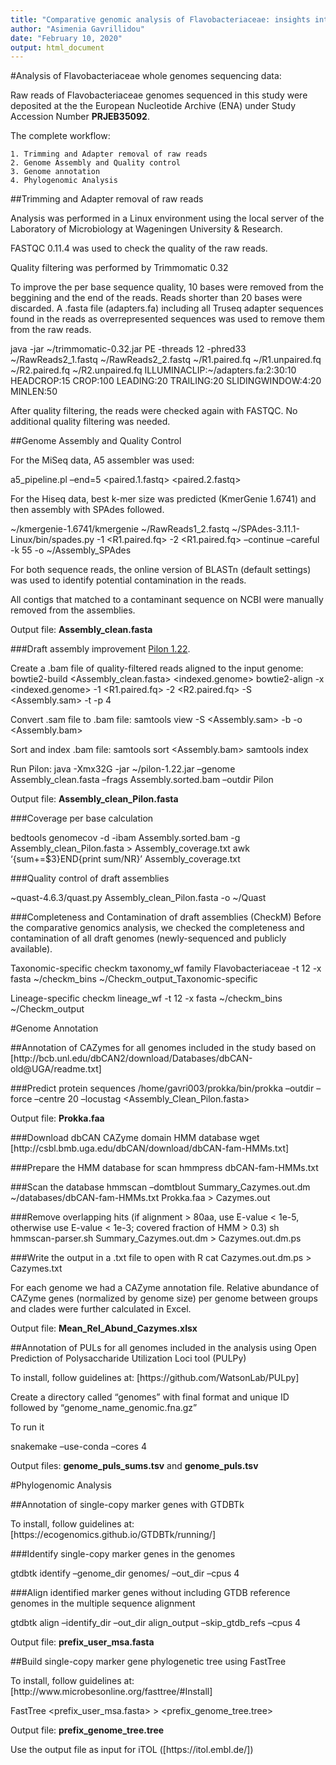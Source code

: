 ```yaml
---
title: "Comparative genomic analysis of Flavobacteriaceae: insights into carbohydrate metabolism, gliding motility and secondary metabolite biosynthesis"
author: "Asimenia Gavrillidou"
date: "February 10, 2020"
output: html_document
---
```


#Analysis of Flavobacteriaceae whole genomes sequencing data:

Raw reads of Flavobacteriaceae genomes sequenced in this study were deposited at the the European Nucleotide Archive (ENA) under Study Accession Number __PRJEB35092__.

The complete workflow:

    1. Trimming and Adapter removal of raw reads
    2. Genome Assembly and Quality control
    3. Genome annotation
    4. Phylogenomic Analysis

##Trimming and Adapter removal of raw reads

Analysis was performed in a Linux environment using the local server of the Laboratory of Microbiology at Wageningen University & Research.

FASTQC 0.11.4 was used to check the quality of the raw reads. 

Quality filtering was performed by Trimmomatic 0.32

To improve the per base sequence quality, 10 bases were removed from the beggining and the end of the reads.
Reads shorter than 20 bases were discarded.
A .fasta file (adapters.fa) including all Truseq adapter sequences found in the reads as overrepresented sequences was used to remove them from the raw reads.

java -jar ~/trimmomatic-0.32.jar PE -threads 12 -phred33 ~/RawReads2_1.fastq ~/RawReads2_2.fastq ~/R1.paired.fq ~/R1.unpaired.fq ~/R2.paired.fq ~/R2.unpaired.fq ILLUMINACLIP:~/adapters.fa:2:30:10 HEADCROP:15 CROP:100 LEADING:20 TRAILING:20 SLIDINGWINDOW:4:20 MINLEN:50

After quality filtering, the reads were checked again with FASTQC. No additional quality filtering was needed.

##Genome Assembly and Quality Control

For the MiSeq data, A5 assembler was used:

a5_pipeline.pl --end=5 <paired.1.fastq> <paired.2.fastq> <assembly_A5>

For the Hiseq data, best k-mer size was predicted (KmerGenie 1.6741) and then assembly with SPAdes followed. 

~/kmergenie-1.6741/kmergenie ~/RawReads1_2.fastq
~/SPAdes-3.11.1-Linux/bin/spades.py -1 <R1.paired.fq> -2 <R1.paired.fq> --continue --careful -k 55 -o ~/Assembly_SPAdes

For both sequence reads, the online version of BLASTn (default settings) was used to identify potential contamination in the reads.

All contigs that matched to a contaminant sequence on NCBI were manually removed from the assemblies.

Output file: **Assembly_clean.fasta**

###Draft assembly improvement [Pilon 1.22](https://github.com/broadinstitute/pilon/wiki).

Create a .bam file of quality-filtered reads aligned to the input genome:
bowtie2-build <Assembly_clean.fasta> <indexed.genome>
bowtie2-align -x <indexed.genome> -1 <R1.paired.fq> -2 <R2.paired.fq> -S <Assembly.sam> -t -p 4

Convert .sam file to .bam file:
samtools view -S <Assembly.sam> -b -o <Assembly.bam>

Sort and index .bam file:
samtools sort <Assembly.bam> <Assembly_sorted>
samtools index <Assembly_indexed_sorted> 
  
Run Pilon:
java -Xmx32G -jar ~/pilon-1.22.jar --genome Assembly_clean.fasta --frags Assembly.sorted.bam --outdir Pilon

Output file: **Assembly_clean_Pilon.fasta**

###Coverage per base calculation

bedtools genomecov -d -ibam Assembly.sorted.bam -g Assembly_clean_Pilon.fasta > Assembly_coverage.txt
awk '{sum+=$3}END{print sum/NR}' Assembly_coverage.txt

###Quality control of draft assemblies

~quast-4.6.3/quast.py Assembly_clean_Pilon.fasta -o ~/Quast

###Completeness and Contamination of draft assemblies (CheckM)
Before the comparative genomics analysis, we checked the completeness and contamination of all draft genomes (newly-sequenced and publicly available).

Taxonomic-specific 
checkm taxonomy_wf family Flavobacteriaceae -t 12 -x fasta ~/checkm_bins ~/Checkm_output_Taxonomic-specific

Lineage-specific
checkm lineage_wf -t 12 -x fasta ~/checkm_bins ~/Checkm_output

#Genome Annotation

##Annotation of CAZymes for all genomes included in the study based on [http://bcb.unl.edu/dbCAN2/download/Databases/dbCAN-old@UGA/readme.txt]

###Predict protein sequences
/home/gavri003/prokka/bin/prokka --outdir <Prokka_annotations> --force --centre 20 --locustag <Assembly_Clean_Pilon.fasta>
  
Output file: **Prokka.faa**

###Download dbCAN CAZyme domain HMM database
wget [http://csbl.bmb.uga.edu/dbCAN/download/dbCAN-fam-HMMs.txt]

###Prepare the HMM database for scan
hmmpress dbCAN-fam-HMMs.txt

###Scan the database
hmmscan --domtblout Summary_Cazymes.out.dm ~/databases/dbCAN-fam-HMMs.txt Prokka.faa > Cazymes.out

###Remove overlapping hits (if alignment > 80aa, use E-value < 1e-5, otherwise use E-value < 1e-3; covered fraction of HMM > 0.3)
sh hmmscan-parser.sh Summary_Cazymes.out.dm > Cazymes.out.dm.ps

###Write the output in a .txt file to open with R
cat Cazymes.out.dm.ps > Cazymes.txt 

For each genome we had a CAZyme annotation file. 
Relative abundance of CAZyme genes (normalized by genome size) per genome between groups and clades were further calculated in Excel.

Output file: **Mean_Rel_Abund_Cazymes.xlsx**

##Annotation of PULs for all genomes included in the analysis using Open Prediction of Polysaccharide Utilization Loci tool (PULPy) 

To install, follow guidelines at: [https://github.com/WatsonLab/PULpy]

Create a directory called "genomes" with final format and unique ID followed by "genome_name_genomic.fna.gz"

To run it

snakemake <snakefile> --use-conda --cores 4

Output files: **genome_puls_sums.tsv** and **genome_puls.tsv**

#Phylogenomic Analysis

##Annotation of single-copy marker genes with GTDBTk

To install, follow guidelines at: [https://ecogenomics.github.io/GTDBTk/running/]

###Identify single-copy marker genes in the genomes

gtdbtk identify --genome_dir genomes/ --out_dir <identify_output> --cpus 4

###Align identified marker genes without including GTDB reference genomes in the multiple sequence alignment

gtdbtk align --identify_dir <identify_output/> --out_dir align_output --skip_gtdb_refs --cpus 4

Output file: **prefix_user_msa.fasta**

##Build single-copy marker gene phylogenetic tree using FastTree 

To install, follow guidelines at: [http://www.microbesonline.org/fasttree/#Install]

FastTree <prefix_user_msa.fasta> > <prefix_genome_tree.tree>

Output file: **prefix_genome_tree.tree**

Use the output file as input for iTOL ([https://itol.embl.de/])

